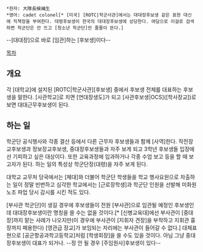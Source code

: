  *한자: 大隊長候補生
 *영어: cadet colonel[* [미국] [ROTC|학군사관]에서는 대대장후보생 같은 표현 대신에 직책장을 부여한다. 대령후보생이 한국의 대대장후보생에 상당한다. 여담으로 이걸로 검색하면 학군단은 안 뜨고 [청소년 학군단]만 줄줄이 뜬다.]

--[대대장]으로 바로 [임관]하는 [후보생]이다--

[[목차]]
== 개요 ==
각 [대학교]에 설치된 [ROTC|학군사관][후보생] 중에서 후보생 전체를 대표하는 후보생을 말한다. [사관학교]로 치면 [연대장생도]가 되고 [사관후보생|OCS]([학사장교])로 보면 대대근무후보생이 된다.
== 하는 일 ==
학군단 공식행사와 각종 결산 등에서 다른 근무자 후보생들과 함께 [사역]한다. 작전장교후보생과 정보장교후보생, 중대장후보생들과 자주 보게 되고 3학년 후보생들 입장에선 기피하고 싶은 대상이다. 또한 교육과정에 입과하거나 각종 수업 보고 등을 할 때 보고자가 된다. 하는 일의 특성상 학군단장(대령)을 자주 보게 된다.

대학교 교무처 당국에서는 [체대]와 더불어 학군단 학생들을 학교 행사요원으로 차출하는 일이 정말 빈번하고 심각한 학교에서는 [근로장학생]과 학군단 인원을 선발해 미화원 노조 파업 당시 감시를 시킨 적도 있다.

[부사관 학군단]이 생길 경우에 후보생들이 전원 [부사관]으로 임관될 예정인 후보생인데 대대장후보생이란 명칭을 쓸 수는 없을 것이다.[* [신병교육대]에선 부사관이 [중대장]까지 맡는 사례가 나오지만(이 경우에 부사관이 [지휘자 견장]을 부착하고 지휘관 흉장까지 패용한다) [영관급 장교]가 보임되는 자리에는 부사관이 들어갈 수 없다.] 대체표현으로 [공군항공과학고등학교]처럼 [학생회장]을 쓸 수도 있을 것이다. 아님 그냥 중대장후보생이 대표가 되거나. --정 안 될 경우 [주임원사]후보생이 있다--
